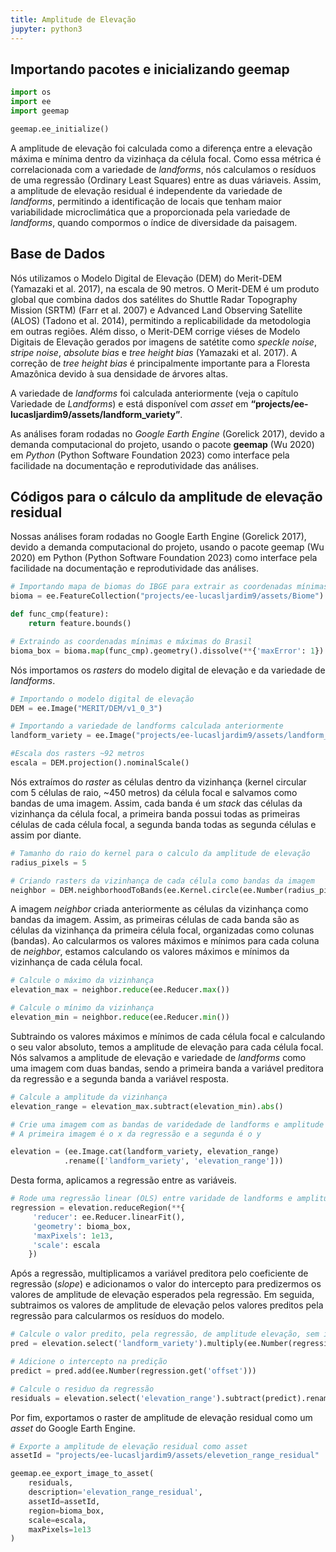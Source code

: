 ```yaml
---
title: Amplitude de Elevação
jupyter: python3
---
```




## Importando pacotes e inicializando geemap

```python
import os
import ee
import geemap
```

```python
geemap.ee_initialize()
```

A amplitude de elevação foi calculada como a diferença entre a elevação máxima e mínima dentro da vizinhaça da célula focal. 
Como essa métrica é correlacionada com a variedade de *landforms*, nós calculamos o resíduos de uma 
regressão (Ordinary Least Squares) entre as duas váriaveis. Assim, a amplitude de elevação residual é independente da variedade de *landforms*, permitindo a identificação de locais que tenham maior variabilidade microclimática que a proporcionada pela variedade de *landforms*, quando compormos o índice de diversidade da paisagem.

## Base de Dados

Nós utilizamos o Modelo Digital de Elevação (DEM) do Merit-DEM (Yamazaki et al. 2017), na escala de 90 metros. O Merit-DEM é um produto global que combina dados dos satélites do Shuttle Radar Topography Mission (SRTM) (Farr et al. 2007) e Advanced Land Observing Satellite (ALOS) (Tadono et al. 2014), permitindo a replicabilidade da metodologia em outras regiões. Além disso, o Merit-DEM corrige viéses de Modelo Digitais de Elevação gerados por imagens de satétite como *speckle noise*, *stripe noise*, *absolute bias* e *tree height bias* (Yamazaki et al. 2017). A correção de *tree height bias* é principalmente importante para a Floresta Amazônica devido à sua densidade de árvores altas. 

A variedade de *landforms* foi calculada anteriormente (veja o capítulo Variedade de *Landforms*) e está disponível com *asset* em **"projects/ee-lucasljardim9/assets/landform_variety"**.   

As análises foram rodadas no *Google Earth Engine* (Gorelick 2017), devido a demanda computacional do projeto, usando o pacote **geemap** (Wu 2020) em *Python* (Python Software Foundation 2023) como interface pela facilidade na documentação e reprodutividade das análises.

## Códigos para o cálculo da amplitude de elevação residual

Nossas análises foram rodadas no Google Earth Engine (Gorelick 2017), devido a demanda computacional do projeto, usando o pacote geemap (Wu 2020) em Python (Python Software Foundation 2023) como interface pela facilidade na documentação e reprodutividade das análises. 

```python
# Importando mapa de biomas do IBGE para extrair as coordenadas mínimas e máximas do Brasil
bioma = ee.FeatureCollection("projects/ee-lucasljardim9/assets/Biome")

def func_cmp(feature):
    return feature.bounds() 

# Extraindo as coordenadas mínimas e máximas do Brasil
bioma_box = bioma.map(func_cmp).geometry().dissolve(**{'maxError': 1}).bounds()
```

Nós importamos os *rasters* do modelo digital de elevação e da variedade de *landforms*.

```python
# Importando o modelo digital de elevação
DEM = ee.Image("MERIT/DEM/v1_0_3")

# Importando a variedade de landforms calculada anteriormente
landform_variety = ee.Image("projects/ee-lucasljardim9/assets/landform_variety")

#Escala dos rasters ~92 metros
escala = DEM.projection().nominalScale()
```

Nós extraímos do *raster* as células dentro da vizinhança (kernel circular com 5 células de raio, ~450 metros) da célula focal e salvamos como bandas de uma imagem. Assim, cada banda é um *stack* das células da vizinhança da célula focal, a primeira banda possui todas as primeiras células de cada célula focal, a segunda banda todas as segunda células e assim por diante. 

```python
# Tamanho do raio do kernel para o calculo da amplitude de elevação
radius_pixels = 5

# Criando rasters da vizinhança de cada célula como bandas da imagem
neighbor = DEM.neighborhoodToBands(ee.Kernel.circle(ee.Number(radius_pixels)))
```

A imagem *neighbor* criada anteriormente as células da vizinhança como bandas da imagem. Assim, as primeiras células de cada banda são as células da vizinhança da primeira célula focal, organizadas como colunas (bandas). Ao calcularmos os valores máximos e mínimos para cada coluna de *neighbor*, estamos calculando os valores máximos e mínimos da vizinhança de cada célula focal. 

```python
# Calcule o máximo da vizinhança
elevation_max = neighbor.reduce(ee.Reducer.max())

# Calcule o mínimo da vizinhança
elevation_min = neighbor.reduce(ee.Reducer.min())
```

Subtraindo os valores máximos e mínimos de cada célula focal e calculando o seu valor absoluto, temos a amplitude de elevação para cada célula focal. Nós salvamos a amplitude de elevação e variedade de *landforms* como uma imagem com duas bandas, sendo a primeira banda a variável preditora da regressão e a segunda banda a variável resposta.

```python
# Calcule a amplitude da vizinhança
elevation_range = elevation_max.subtract(elevation_min).abs()

# Crie uma imagem com as bandas de varidedade de landforms e amplitude de elevação 
# A primeira imagem é o x da regressão e a segunda é o y

elevation = (ee.Image.cat(landform_variety, elevation_range)
            .rename(['landform_variety', 'elevation_range']))
```

Desta forma, aplicamos a regressão entre as variáveis.

```python
# Rode uma regressão linear (OLS) entre varidade de landforms e amplitude de elevação
regression = elevation.reduceRegion(**{
     'reducer': ee.Reducer.linearFit(),
     'geometry': bioma_box,
     'maxPixels': 1e13,
     'scale': escala
    })
```

Após a regressão, multiplicamos a variável preditora pelo coeficiente de regressão (*slope*) e adicionamos o valor do intercepto para predizermos os valores de amplitude de elevação esperados pela regressão. Em seguida, subtraimos os valores de amplitude de elevação pelos valores preditos pela regressão para calcularmos os resíduos do modelo.

```python
# Calcule o valor predito, pela regressão, de amplitude elevação, sem intercepto 
pred = elevation.select('landform_variety').multiply(ee.Number(regression.get('scale')))

# Adicione o intercepto na predição
predict = pred.add(ee.Number(regression.get('offset')))

# Calcule o residuo da regressão
residuals = elevation.select('elevation_range').subtract(predict).rename(['residuals'])
```

Por fim, exportamos o raster de amplitude de elevação residual como um *asset* do Google Earth Engine.

```python
# Exporte a amplitude de elevação residual como asset
assetId = "projects/ee-lucasljardim9/assets/elevetion_range_residual"

geemap.ee_export_image_to_asset(
    residuals, 
    description='elevation_range_residual', 
    assetId=assetId, 
    region=bioma_box, 
    scale=escala, 
    maxPixels=1e13
)
```


